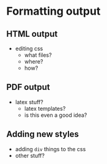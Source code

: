 # Formatting output {#sec:style-formatting}

## HTML output
* editing css
  - what files?
  - where?
  - how?

## PDF output
* latex stuff?
  - latex templates?
  - is this even a good idea?

## Adding new styles
* adding `div` things to the css
* other stuff?
